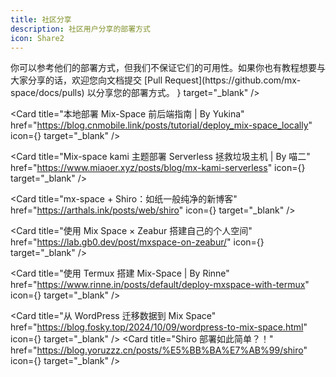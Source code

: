 ```yaml
---
title: 社区分享
description: 社区用户分享的部署方式
icon: Share2
---
```


<Callout type="info">
你可以参考他们的部署方式，但我们不保证它们的可用性。如果你也有教程想要与大家分享的话，欢迎您向文档提交 [Pull Request](https://github.com/mx-space/docs/pulls) 以分享您的部署方式。
</Callout>

<Cards num={3}>
<Card title="BiliBili 教程 | By 喵二" href="https://www.bilibili.com/video/BV14N4y137ZW/" icon={<Video />} target="_blank" />

<Card
  title="本地部署 Mix-Space 前后端指南 | By Yukina"
  href="https://blog.cnmobile.link/posts/tutorial/deploy_mix-space_locally"
  icon={<FileText />}
  target="_blank"
/>

<Card
  title="Mix-space kami 主题部署 Serverless 拯救垃圾主机 | By 喵二"
  href="https://www.miaoer.xyz/posts/blog/mx-kami-serverless"
  icon={<FileText />}
  target="_blank"
/>

<Card
  title="mx-space + Shiro：如纸一般纯净的新博客"
  href="https://arthals.ink/posts/web/shiro"
  icon={<FileText />}
  target="_blank"
/>

<Card
  title="使用 Mix Space × Zeabur 搭建自己的个人空间"
  href="https://lab.gb0.dev/post/mxspace-on-zeabur/"
  icon={<FileText />}
  target="_blank"
/>

<Card
  title="使用 Termux 搭建 Mix-Space | By Rinne"
  href="https://www.rinne.in/posts/default/deploy-mxspace-with-termux"
  icon={<FileText />}
  target="_blank"
/>

<Card
  title="从 WordPress 迁移数据到 Mix Space"
  href="https://blog.fosky.top/2024/10/09/wordpress-to-mix-space.html"
  icon={<FileText />}
  target="_blank"
/>
<Card
  title="Shiro 部署如此简单？！"
  href="https://blog.yoruzzz.cn/posts/%E5%BB%BA%E7%AB%99/shiro"
  icon={<FileText />}
  target="_blank"
/>
</Cards>
